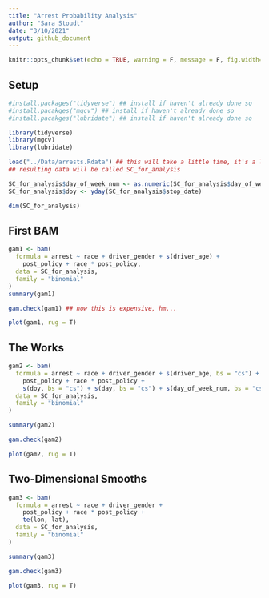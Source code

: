 ```yaml
---
title: "Arrest Probability Analysis"
author: "Sara Stoudt"
date: "3/10/2021"
output: github_document
---
```


```r
knitr::opts_chunk$set(echo = TRUE, warning = F, message = F, fig.width=8, fig.height=8)
```

## Setup

```r
#install.packages("tidyverse") ## install if haven't already done so
#install.pacakges("mgcv") ## install if haven't already done so
#install.pacakges("lubridate") ## install if haven't already done so

library(tidyverse)
library(mgcv)
library(lubridate)
```

```r
load("../Data/arrests.Rdata") ## this will take a little time, it's a lot of data
## resulting data will be called SC_for_analysis

SC_for_analysis$day_of_week_num <- as.numeric(SC_for_analysis$day_of_week)
SC_for_analysis$doy <- yday(SC_for_analysis$stop_date)

dim(SC_for_analysis)
```

## First BAM 

```r
gam1 <- bam(
  formula = arrest ~ race + driver_gender + s(driver_age) +
    post_policy + race * post_policy,
  data = SC_for_analysis,
  family = "binomial"
)
summary(gam1)
```

```r
gam.check(gam1) ## now this is expensive, hm...
```

```r
plot(gam1, rug = T)
```

## The Works

```r
gam2 <- bam(
  formula = arrest ~ race + driver_gender + s(driver_age, bs = "cs") +
    post_policy + race * post_policy +
    s(doy, bs = "cs") + s(day, bs = "cs") + s(day_of_week_num, bs = "cs", k = 4),
  data = SC_for_analysis,
  family = "binomial"
)

summary(gam2)
```

```r
gam.check(gam2)
```

```r
plot(gam2, rug = T)
```

## Two-Dimensional Smooths

```r
gam3 <- bam(
  formula = arrest ~ race + driver_gender +
    post_policy + race * post_policy +
    te(lon, lat),
  data = SC_for_analysis,
  family = "binomial"
)

summary(gam3)
```

```r
gam.check(gam3)
```

```r
plot(gam3, rug = T)
```